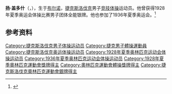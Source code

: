 {{NoteTA|G1=Sports}}
'''扬·盖多什'''（{{lang-cs|Jan Gajdoš}}，{{bd|1903年|12月27日|1945年|11月19日}}），生于[[布尔诺|布尔诺]]，[[捷克斯洛伐克|捷克斯洛伐克]]男子[[竞技体操|竞技体操]]运动员。他曾获得1928年夏季奥运会体操比赛男子团体全能银牌。他也参加了1936年夏季奥运会。<ref>{{Cite web|title=Jan GAJDOS|url=https://www.olympic.org/jan-gajdos|accessdate=2021-03-28|work=International Olympic Committee|archive-date=2016-10-07|archive-url=https://web.archive.org/web/20161007100251/https://www.olympic.org/jan-gajdos|dead-url=no}}</ref>

== 参考资料 ==
{{reflist}}

{{Authority control}}
{{DEFAULTSORT:Gajdoš, Jan}}
[[Category:捷克斯洛伐克男子体操运动员|Category:捷克斯洛伐克男子体操运动员]]
[[Category:捷克男子體操運動員|Category:捷克男子體操運動員]]
[[Category:捷克斯洛伐克奥运体操运动员|Category:捷克斯洛伐克奥运体操运动员]]
[[Category:1928年夏季奥林匹克运动会体操运动员|Category:1928年夏季奥林匹克运动会体操运动员]]
[[Category:1936年夏季奥林匹克运动会体操运动员|Category:1936年夏季奥林匹克运动会体操运动员]]
[[Category:1928年夏季奧林匹克運動會獎牌得主|Category:1928年夏季奧林匹克運動會獎牌得主]]
[[Category:奧林匹克運動會體操獎牌得主|Category:奧林匹克運動會體操獎牌得主]]
[[Category:捷克斯洛伐克奧林匹克運動會銀牌得主|Category:捷克斯洛伐克奧林匹克運動會銀牌得主]]